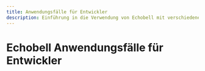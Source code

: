 ```yaml
---
title: Anwendungsfälle für Entwickler
description: Einführung in die Verwendung von Echobell mit verschiedenen Entwickler-Tools
---
```


# Echobell Anwendungsfälle für Entwickler

<Cards>
  <Card
    href="/de/docs/developer/grafana"
    title="Grafana Integration"
    description="Integrieren Sie Grafana mit Echobell für erweitertes Monitoring."
  />
</Cards>
